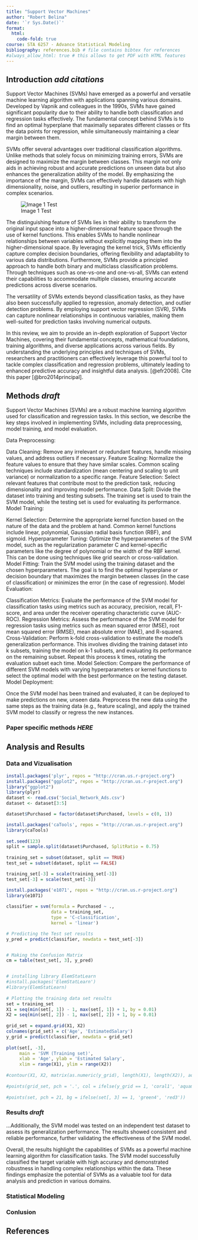 ```yaml
---
title: "Support Vector Machines"
author: "Robert Belina"
date: '`r Sys.Date()`'
format:
  html:
    code-fold: true
course: STA 6257 - Advance Statistical Modeling
bibliography: references.bib # file contains bibtex for references
#always_allow_html: true # this allows to get PDF with HTML features
---
```


## Introduction *add citations*
Support Vector Machines (SVMs) have emerged as a powerful and versatile machine learning algorithm with applications spanning various domains. Developed by Vapnik and colleagues in the 1990s, SVMs have gained significant popularity due to their ability to handle both classification and regression tasks effectively. The fundamental concept behind SVMs is to find an optimal hyperplane that maximally separates different classes or fits the data points for regression, while simultaneously maintaining a clear margin between them. 

SVMs offer several advantages over traditional classification algorithms. Unlike methods that solely focus on minimizing training errors, SVMs are designed to maximize the margin between classes. This margin not only aids in achieving robust and accurate predictions on unseen data but also enhances the generalization ability of the model. By emphasizing the importance of the margin, SVMs can effectively handle datasets with high dimensionality, noise, and outliers, resulting in superior performance in complex scenarios. 

![Image 1 Test](onee.png)

The distinguishing feature of SVMs lies in their ability to transform the original input space into a higher-dimensional feature space through the use of kernel functions. This enables SVMs to handle nonlinear relationships between variables without explicitly mapping them into the higher-dimensional space. By leveraging the kernel trick, SVMs efficiently capture complex decision boundaries, offering flexibility and adaptability to various data distributions. Furthermore, SVMs provide a principled approach to handle both binary and multiclass classification problems. Through techniques such as one-vs-one and one-vs-all, SVMs can extend their capabilities to accommodate multiple classes, ensuring accurate predictions across diverse scenarios. 

The versatility of SVMs extends beyond classification tasks, as they have also been successfully applied to regression, anomaly detection, and outlier detection problems. By employing support vector regression (SVR), SVMs can capture nonlinear relationships in continuous variables, making them well-suited for prediction tasks involving numerical outputs. 

In this review, we aim to provide an in-depth exploration of Support Vector Machines, covering their fundamental concepts, mathematical foundations, training algorithms, and diverse applications across various fields. By understanding the underlying principles and techniques of SVMs, researchers and practitioners can effectively leverage this powerful tool to tackle complex classification and regression problems, ultimately leading to enhanced predictive accuracy and insightful data analysis. [@efr2008]. Cite this paper [@bro2014principal].


## Methods *draft*
Support Vector Machines (SVMs) are a robust machine learning algorithm used for classification and regression tasks. In this section, we describe the key steps involved in implementing SVMs, including data preprocessing, model training, and model evaluation.

Data Preprocessing:

Data Cleaning: Remove any irrelevant or redundant features, handle missing values, and address outliers if necessary.
Feature Scaling: Normalize the feature values to ensure that they have similar scales. Common scaling techniques include standardization (mean centering and scaling to unit variance) or normalization to a specific range.
Feature Selection: Select relevant features that contribute most to the prediction task, reducing dimensionality and improving model performance.
Data Split: Divide the dataset into training and testing subsets. The training set is used to train the SVM model, while the testing set is used for evaluating its performance.
Model Training:

Kernel Selection: Determine the appropriate kernel function based on the nature of the data and the problem at hand. Common kernel functions include linear, polynomial, Gaussian radial basis function (RBF), and sigmoid.
Hyperparameter Tuning: Optimize the hyperparameters of the SVM model, such as the regularization parameter C and kernel-specific parameters like the degree of polynomial or the width of the RBF kernel. This can be done using techniques like grid search or cross-validation.
Model Fitting: Train the SVM model using the training dataset and the chosen hyperparameters. The goal is to find the optimal hyperplane or decision boundary that maximizes the margin between classes (in the case of classification) or minimizes the error (in the case of regression).
Model Evaluation:

Classification Metrics: Evaluate the performance of the SVM model for classification tasks using metrics such as accuracy, precision, recall, F1-score, and area under the receiver operating characteristic curve (AUC-ROC).
Regression Metrics: Assess the performance of the SVM model for regression tasks using metrics such as mean squared error (MSE), root mean squared error (RMSE), mean absolute error (MAE), and R-squared.
Cross-Validation: Perform k-fold cross-validation to estimate the model's generalization performance. This involves dividing the training dataset into k subsets, training the model on k-1 subsets, and evaluating its performance on the remaining subset. Repeat this process k times, rotating the evaluation subset each time.
Model Selection: Compare the performance of different SVM models with varying hyperparameters or kernel functions to select the optimal model with the best performance on the testing dataset.
Model Deployment:

Once the SVM model has been trained and evaluated, it can be deployed to make predictions on new, unseen data. Preprocess the new data using the same steps as the training data (e.g., feature scaling), and apply the trained SVM model to classify or regress the new instances.

### Paper specific methods *HERE*


## Analysis and Results
### Data and Vizualisation

```r
install.packages('plyr', repos = "http://cran.us.r-project.org")
install.packages("ggplot2", repos = "http://cran.us.r-project.org")
library("ggplot2")
library(plyr)
dataset <- read.csv('Social_Network_Ads.csv')
dataset <- dataset[3:5]

dataset$Purchased = factor(dataset$Purchased, levels = c(0, 1))

install.packages('caTools', repos = "http://cran.us.r-project.org")
library(caTools)
  
set.seed(123)
split = sample.split(dataset$Purchased, SplitRatio = 0.75)
  
training_set = subset(dataset, split == TRUE)
test_set = subset(dataset, split == FALSE)

training_set[-3] = scale(training_set[-3])
test_set[-3] = scale(test_set[-3])

install.packages('e1071', repos = "http://cran.us.r-project.org")
library(e1071)
  
classifier = svm(formula = Purchased ~ .,
                 data = training_set,
                 type = 'C-classification',
                 kernel = 'linear')

# Predicting the Test set results
y_pred = predict(classifier, newdata = test_set[-3])


# Making the Confusion Matrix
cm = table(test_set[, 3], y_pred)


# installing library ElemStatLearn
#install.packages('ElemStatLearn')
#library(ElemStatLearn)
  
# Plotting the training data set results
set = training_set
X1 = seq(min(set[, 1]) - 1, max(set[, 1]) + 1, by = 0.01)
X2 = seq(min(set[, 2]) - 1, max(set[, 2]) + 1, by = 0.01)
  
grid_set = expand.grid(X1, X2)
colnames(grid_set) = c('Age', 'EstimatedSalary')
y_grid = predict(classifier, newdata = grid_set)
  
plot(set[, -3],
     main = 'SVM (Training set)',
     xlab = 'Age', ylab = 'Estimated Salary',
     xlim = range(X1), ylim = range(X2))
  
#contour(X1, X2, matrix(as.numeric(y_grid), length(X1), length(X2)), add = TRUE)
  
#points(grid_set, pch = '.', col = ifelse(y_grid == 1, 'coral1', 'aquamarine'))
  
#points(set, pch = 21, bg = ifelse(set[, 3] == 1, 'green4', 'red3'))

```

### Results *draft*

...Additionally, the SVM model was tested on an independent test dataset to assess its generalization performance. The results showed consistent and reliable performance, further validating the effectiveness of the SVM model.

Overall, the results highlight the capabilities of SVMs as a powerful machine learning algorithm for classification tasks. The SVM model successfully classified the target variable with high accuracy and demonstrated robustness in handling complex relationships within the data. These findings emphasize the potential of SVMs as a valuable tool for data analysis and prediction in various domains.

### Statistical Modeling

### Conlusion

## References




